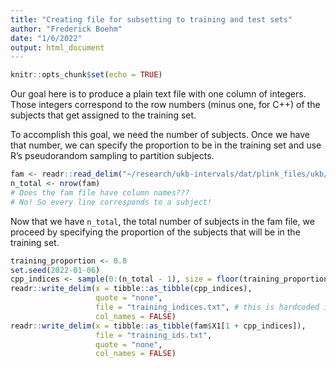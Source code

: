 ```yaml
---
title: "Creating file for subsetting to training and test sets"
author: "Frederick Boehm"
date: "1/6/2022"
output: html_document
---
```


```r
knitr::opts_chunk$set(echo = TRUE)
```

Our goal here is to produce a plain text file with one column of integers. Those 
integers correspond to the row numbers (minus one, for C++) of the subjects that get 
assigned to the training set.

To accomplish this goal, we need the
number of subjects. Once we have that number, we can specify the proportion to be in 
the training set and use R's pseudorandom sampling to partition subjects.


```r
fam <- readr::read_delim("~/research/ukb-intervals/dat/plink_files/ukb/chr1.fam", col_names = FALSE)
n_total <- nrow(fam) 
# Does the fam file have column names???
# No! So every line corresponds to a subject!
```

Now that we have `n_total`, the total number of subjects in the fam file, we 
proceed by specifying the proportion of the subjects that will be in the training set.

```r
training_proportion <- 0.8
set.seed(2022-01-06)
cpp_indices <- sample(0:(n_total - 1), size = floor(training_proportion * n_total))
readr::write_delim(x = tibble::as_tibble(cpp_indices), 
                   quote = "none",
                   file = "training_indices.txt", # this is hardcoded into dbslmm.cpp
                   col_names = FALSE)
readr::write_delim(x = tibble::as_tibble(fam$X1[1 + cpp_indices]), 
                   file = "training_ids.txt", 
                   quote = "none",
                   col_names = FALSE)
```

